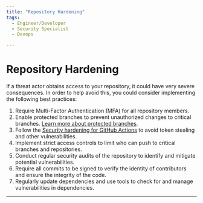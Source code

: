 ```yaml
---
title: "Repository Hardening"
tags:
  - Engineer/Developer
  - Security Specialist
  - Devops

---
```



<TagProvider>
<TagFilter />

# Repository Hardening

<TagList tags={frontmatter.tags} />
<AttributionList contributors={frontmatter.contributors} />

If a threat actor obtains access to your repository, it could have very severe consequences. In order to help avoid this, you could consider implementing the following best practices:

1. Require Multi-Factor Authentication (MFA) for all repository members.
2. Enable protected branches to prevent unauthorized changes to critical branches. [Learn more about protected branches](https://docs.github.com/en/repositories/configuring-branches-and-merges-in-your-repository/managing-protected-branches/about-protected-branches).
3. Follow the [Security hardening for GitHub Actions](https://docs.github.com/en/actions/security-guides/security-hardening-for-github-actions) to avoid token stealing and other vulnerabilities.
4. Implement strict access controls to limit who can push to critical branches and repositories.
5. Conduct regular security audits of the repository to identify and mitigate potential vulnerabilities.
6. Require all commits to be signed to verify the identity of contributors and ensure the integrity of the code.
7. Regularly update dependencies and use tools to check for and manage vulnerabilities in dependencies.

---

</TagProvider>
<ContributeFooter />